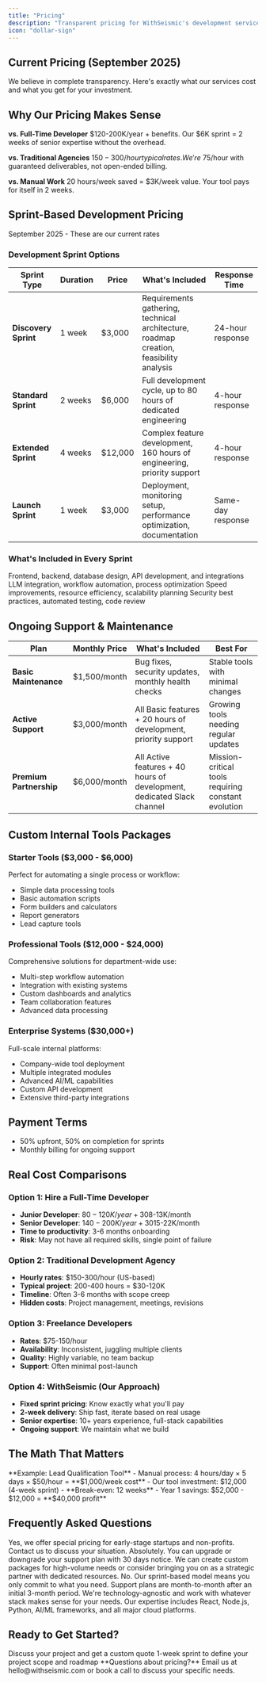```yaml
---
title: "Pricing"
description: "Transparent pricing for WithSeismic's development services and internal tool creation"
icon: "dollar-sign"
---
```


## Current Pricing (September 2025)

We believe in complete transparency. Here's exactly what our services cost and what you get for your investment.

## Why Our Pricing Makes Sense

**vs. Full-Time Developer**
$120-200K/year + benefits. Our $6K sprint = 2 weeks of senior expertise without the overhead.

**vs. Traditional Agencies**
$150-300/hour typical rates. We're ~$75/hour with guaranteed deliverables, not open-ended billing.

**vs. Manual Work**
20 hours/week saved = $3K/week value. Your tool pays for itself in 2 weeks.

## Sprint-Based Development Pricing

<Card title="Last Updated" icon="calendar">
  September 2025 - These are our current rates
</Card>

### Development Sprint Options

| Sprint Type | Duration | Price | What's Included | Response Time |
|------------|----------|-------|-----------------|----------------|
| **Discovery Sprint** | 1 week | $3,000 | Requirements gathering, technical architecture, roadmap creation, feasibility analysis | 24-hour response |
| **Standard Sprint** | 2 weeks | $6,000 | Full development cycle, up to 80 hours of dedicated engineering | 4-hour response |
| **Extended Sprint** | 4 weeks | $12,000 | Complex feature development, 160 hours of engineering, priority support | 4-hour response |
| **Launch Sprint** | 1 week | $3,000 | Deployment, monitoring setup, performance optimization, documentation | Same-day response |

### What's Included in Every Sprint

<CardGroup cols={2}>
  <Card icon="code" title="Full-Stack Development">
    Frontend, backend, database design, API development, and integrations
  </Card>
  <Card icon="robot" title="AI & Automation">
    LLM integration, workflow automation, process optimization
  </Card>
  <Card icon="gauge" title="Performance Optimization">
    Speed improvements, resource efficiency, scalability planning
  </Card>
  <Card icon="shield" title="Security & Testing">
    Security best practices, automated testing, code review
  </Card>
</CardGroup>

## Ongoing Support & Maintenance

| Plan | Monthly Price | What's Included | Best For |
|------|--------------|-----------------|----------|
| **Basic Maintenance** | $1,500/month | Bug fixes, security updates, monthly health checks | Stable tools with minimal changes |
| **Active Support** | $3,000/month | All Basic features + 20 hours of development, priority support | Growing tools needing regular updates |
| **Premium Partnership** | $6,000/month | All Active features + 40 hours of development, dedicated Slack channel | Mission-critical tools requiring constant evolution |

## Custom Internal Tools Packages

### Starter Tools ($3,000 - $6,000)
Perfect for automating a single process or workflow:
- Simple data processing tools
- Basic automation scripts
- Form builders and calculators
- Report generators
- Lead capture tools

### Professional Tools ($12,000 - $24,000)
Comprehensive solutions for department-wide use:
- Multi-step workflow automation
- Integration with existing systems
- Custom dashboards and analytics
- Team collaboration features
- Advanced data processing

### Enterprise Systems ($30,000+)
Full-scale internal platforms:
- Company-wide tool deployment
- Multiple integrated modules
- Advanced AI/ML capabilities
- Custom API development
- Extensive third-party integrations

## Payment Terms

- 50% upfront, 50% on completion for sprints
- Monthly billing for ongoing support

## Real Cost Comparisons

### Option 1: Hire a Full-Time Developer
- **Junior Developer**: $80-120K/year + 30% benefits = ~$8-13K/month
- **Senior Developer**: $140-200K/year + 30% benefits = ~$15-22K/month
- **Time to productivity**: 3-6 months onboarding
- **Risk**: May not have all required skills, single point of failure

### Option 2: Traditional Development Agency
- **Hourly rates**: $150-300/hour (US-based)
- **Typical project**: 200-400 hours = $30-120K
- **Timeline**: Often 3-6 months with scope creep
- **Hidden costs**: Project management, meetings, revisions

### Option 3: Freelance Developers
- **Rates**: $75-150/hour
- **Availability**: Inconsistent, juggling multiple clients
- **Quality**: Highly variable, no team backup
- **Support**: Often minimal post-launch

### Option 4: WithSeismic (Our Approach)
- **Fixed sprint pricing**: Know exactly what you'll pay
- **2-week delivery**: Ship fast, iterate based on real usage
- **Senior expertise**: 10+ years experience, full-stack capabilities
- **Ongoing support**: We maintain what we build

## The Math That Matters

<Info>
  **Example: Lead Qualification Tool**
  - Manual process: 4 hours/day × 5 days × $50/hour = **$1,000/week cost**
  - Our tool investment: $12,000 (4-week sprint)
  - **Break-even: 12 weeks**
  - Year 1 savings: $52,000 - $12,000 = **$40,000 profit**
</Info>


## Frequently Asked Questions

<AccordionGroup>
  <Accordion title="Do you offer discounts for startups?">
    Yes, we offer special pricing for early-stage startups and non-profits. Contact us to discuss your situation.
  </Accordion>

  <Accordion title="Can I switch between support plans?">
    Absolutely. You can upgrade or downgrade your support plan with 30 days notice.
  </Accordion>

  <Accordion title="What if I need more than 40 hours per month?">
    We can create custom packages for high-volume needs or consider bringing you on as a strategic partner with dedicated resources.
  </Accordion>

  <Accordion title="Do you require long-term contracts?">
    No. Our sprint-based model means you only commit to what you need. Support plans are month-to-month after an initial 3-month period.
  </Accordion>

  <Accordion title="What technologies do you work with?">
    We're technology-agnostic and work with whatever stack makes sense for your needs. Our expertise includes React, Node.js, Python, AI/ML frameworks, and all major cloud platforms.
  </Accordion>
</AccordionGroup>

## Ready to Get Started?

<CardGroup cols={2}>
  <Card title="Book a Discovery Call" icon="phone" href="/quickstart">
    Discuss your project and get a custom quote
  </Card>
  <Card title="Start with a Discovery Sprint" icon="rocket" href="/approach/discovery-process">
    1-week sprint to define your project scope and roadmap
  </Card>
</CardGroup>

<Note>
  **Questions about pricing?**
  Email us at hello@withseismic.com or book a call to discuss your specific needs.
</Note>